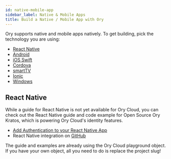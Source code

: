 ```yaml
---
id: native-mobile-app
sidebar_label: Native & Mobile Apps
title: Build a Native / Mobile App with Ory
---
```


Ory supports native and mobile apps natively. To get building, pick the
technology you are using:

- [React Native](#react-native)
- [Android](./other-languages.mdx)
- [iOS Swift](./other-languages.mdx)
- [Cordova](./other-languages.mdx)
- [smartTV](./other-languages.mdx)
- [Ionic](./other-languages.mdx)
- [Windows](./other-languages.mdx)

## React Native

While a guide for React Native is not yet available for Ory Cloud, you can check
out the React Native guide and code example for Open Source Ory Kratos, which is
powering Ory Cloud's identity features.

- [Add Authentication to your React Native App](https://www.ory.sh/login-react-native-authentication-example-api/)
- React Native integration on
  [GitHub](https://github.com/ory/kratos-selfservice-ui-react-native)

The guide and examples are already using the Ory Cloud playground object. If you
have your own object, all you need to do is replace the project slug!
